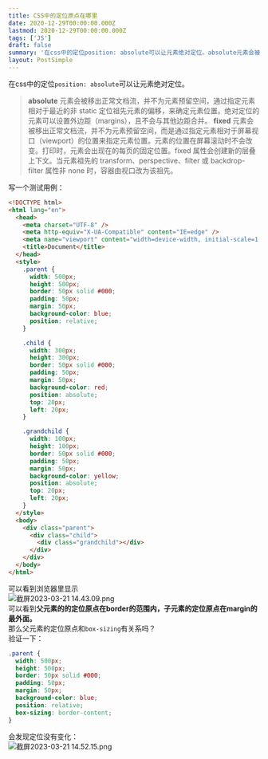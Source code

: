```yaml
---
title: CSS中的定位原点在哪里
date: 2020-12-29T00:00:00.000Z
lastmod: 2020-12-29T00:00:00.000Z
tags: ['JS']
draft: false
summary: '在css中的定位position: absolute可以让元素绝对定位。absolute元素会被移出正常文档流，并不为元素预留空间，通过指定元素相对于最近的非 static 定位祖先元素的偏移，...'
layout: PostSimple
---
```


在css中的定位`position: absolute`可以让元素绝对定位。
> **absolute**
> 元素会被移出正常文档流，并不为元素预留空间，通过指定元素相对于最近的非 static 定位祖先元素的偏移，来确定元素位置。绝对定位的元素可以设置外边距（margins），且不会与其他边距合并。
> **fixed**
> 元素会被移出正常文档流，并不为元素预留空间，而是通过指定元素相对于屏幕视口（viewport）的位置来指定元素位置。元素的位置在屏幕滚动时不会改变。打印时，元素会出现在的每页的固定位置。fixed 属性会创建新的层叠上下文。当元素祖先的 transform、perspective、filter 或 backdrop-filter 属性非 none 时，容器由视口改为该祖先。

写一个测试用例：
```html
<!DOCTYPE html>
<html lang="en">
  <head>
    <meta charset="UTF-8" />
    <meta http-equiv="X-UA-Compatible" content="IE=edge" />
    <meta name="viewport" content="width=device-width, initial-scale=1.0" />
    <title>Document</title>
  </head>
  <style>
    .parent {
      width: 500px;
      height: 500px;
      border: 50px solid #000;
      padding: 50px;
      margin: 50px;
      background-color: blue;
      position: relative;
    }

    .child {
      width: 300px;
      height: 300px;
      border: 50px solid #000;
      padding: 50px;
      margin: 50px;
      background-color: red;
      position: absolute;
      top: 20px;
      left: 20px;
    }

    .grandchild {
      width: 100px;
      height: 100px;
      border: 50px solid #000;
      padding: 50px;
      margin: 50px;
      background-color: yellow;
      position: absolute;
      top: 20px;
      left: 20px;
    }
  </style>
  <body>
    <div class="parent">
      <div class="child">
        <div class="grandchild"></div>
      </div>
    </div>
  </body>
</html>
```
可以看到浏览器里显示<br />![截屏2023-03-21 14.43.09.png](https://cdn.nlark.com/yuque/0/2023/png/27969312/1679380995325-831ffc27-8260-405f-85c0-4307cb80bda4.png#averageHue=%23f17a34&clientId=u0466cce3-0a21-4&from=drop&id=ud0185a16&name=%E6%88%AA%E5%B1%8F2023-03-21%2014.43.09.png&originHeight=920&originWidth=1660&originalType=binary&ratio=2&rotation=0&showTitle=false&size=56677&status=done&style=none&taskId=u37122f79-dd78-4575-ae02-f1a76ce4c5f&title=)<br />可以看到**父元素的的定位原点在border的范围内，子元素的定位原点在margin的最外面。**<br />那么父元素的定位原点和`box-sizing`有关系吗？<br />验证一下：
```css
.parent {
  width: 500px;
  height: 500px;
  border: 50px solid #000;
  padding: 50px;
  margin: 50px;
  background-color: blue;
  position: relative;
  box-sizing: border-content;
}
```
会发现定位没有变化：<br />![截屏2023-03-21 14.52.15.png](https://cdn.nlark.com/yuque/0/2023/png/27969312/1679381540503-a371d3d4-348c-42d6-b161-2e93e8f5bea9.png#averageHue=%238c6f5f&clientId=u0466cce3-0a21-4&from=drop&id=u2a84b802&name=%E6%88%AA%E5%B1%8F2023-03-21%2014.52.15.png&originHeight=886&originWidth=1470&originalType=binary&ratio=2&rotation=0&showTitle=false&size=46100&status=done&style=none&taskId=ua73c330c-3368-4c1f-ada5-8a81acdebb1&title=)
